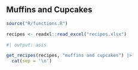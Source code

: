 ## Muffins and Cupcakes

```r
source("R/functions.R")
```

```r
recipes <- readxl::read_excel("recipes.xlsx")
```

```r
#| output: asis

get_recipes(recipes, "muffins and cupcakes") |>
  cat(sep = '\n')
```




